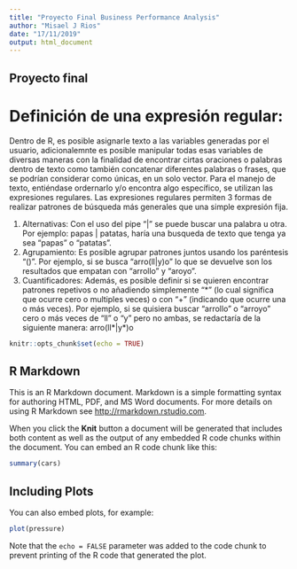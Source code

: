 ```yaml
---
title: "Proyecto Final Business Performance Analysis"
author: "Misael J Rios"
date: "17/11/2019"
output: html_document
---
```

## Proyecto final
# Definición de una expresión regular:
Dentro de R, es posible asignarle texto a las variables generadas por el usuario, adicionalemnte es posible manipular todas esas variables de diversas maneras con la finalidad de encontrar cirtas oraciones o palabras dentro de texto como también concatenar diferentes palabras o frases, que se podrían considerar como únicas, en un solo vector. Para el manejo de texto, entiéndase ordernarlo y/o encontra algo específico, se utilizan las expresiones regulares.
Las expresiones regulares permiten 3 formas de realizar patrones de búsqueda más generales que una simple expresión fija.

1. Alternativas: Con el uso del pipe "|" se puede buscar una palabra u otra.
Por ejemplo: papas | patatas, haría una busqueda de texto que tenga ya sea "papas" o "patatas".
2. Agrupamiento: Es posible agrupar patrones juntos usando los paréntesis "()". Por ejemplo, si se busca "arro(ll|y)o" lo que se devuelve son los resultados que empatan con "arrollo" y "aroyo".
3. Cuantificadores: Además, es posible definir si se quieren encontrar patrones repetivos o no añadiendo simplemente "&ast;" (lo cual significa que ocurre cero o multiples veces) o con "+" (indicando que ocurre una o más veces). Por ejemplo, si se quisiera buscar "arrollo" o "arroyo" cero o más veces de "ll" o "y" pero no ambas, se redactaría de la siguiente manera: arro(ll&ast;|y&ast;)o

```r
knitr::opts_chunk$set(echo = TRUE)
```

## R Markdown

This is an R Markdown document. Markdown is a simple formatting syntax for authoring HTML, PDF, and MS Word documents. For more details on using R Markdown see <http://rmarkdown.rstudio.com>.

When you click the **Knit** button a document will be generated that includes both content as well as the output of any embedded R code chunks within the document. You can embed an R code chunk like this:

```r
summary(cars)
```

## Including Plots

You can also embed plots, for example:

```r
plot(pressure)
```

Note that the `echo = FALSE` parameter was added to the code chunk to prevent printing of the R code that generated the plot.
